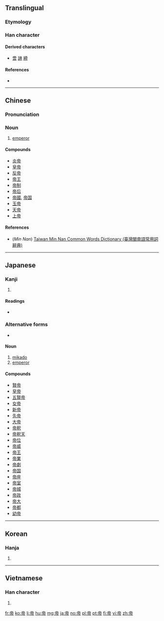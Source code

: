 ==Translingual==

===Etymology===
{{rfe|lang=mul}}

===Han character===
{{Han char|rn=50|rad=巾|as=06|sn=9|four=0022<sub>7</sub>|canj=卜月中月 (YBLB)|ids=⿱⿳[[亠]][[丷]][[冖]][[巾]]}}

====Derived characters====
* [[啻]] [[諦]] [[締]]

====References====
* {{Han ref|kx=0330.140|dkj=08865|dj=0636.060|hdz=10738.020|uh=5E1D|ud=24093|bh=ABD2|bd=43986}}

----

==Chinese==
{{zh-hanzi-box|[[帝]]}}

===Pronunciation===
{{zh-pron
|m=dì
|ma=y
|c=dai3
|h=pfs=ti
|mn=tè
|w=3ti
|mc=y
|oc=y
|cat=n
}}

===Noun===
{{zh-noun}}

# [[emperor]]

====Compounds====
{{der-top}}
* [[炎帝]]
* [[皇帝]]
* [[反帝]]
* [[帝王]]
* [[帝制]]
* [[帝后]]
* [[帝國]], [[帝国]]
* [[玉帝]]
* [[天帝]]
* [[上帝]]
{{der-bottom}}

====References====
*(''Min Nan'') [http://twblg.dict.edu.tw/holodict_new/result_detail.jsp?n_no=4874&curpage=1&sample=%E5%B8%9D&radiobutton=1&querytarget=1&limit=20&pagenum=1&rowcount=16 Taiwan Min Nan Common Words Dictionary (臺灣閩南語常用詞辭典)]

----

==Japanese==

===Kanji===
{{ja-kanji|grade=c|rs=巾06}}

# {{defn|lang=ja|sort=巾06}}

====Readings====
* {{ja-readings|on=[[てい]] (tei), [[たい]] (tai)|kun=[[みかど]] (mikado)}}

===Alternative forms===
* {{ja-r|御門|みかど}}

====Noun====
{{ja-noun|みかど}}

# [[mikado]] {{gloss|emperor of Japan}}
# [[emperor]]

====Compounds====
{{der-top}}
* [[賢帝]]
* [[皇帝]]
* [[五賢帝]]
* [[女帝]]
* [[新帝]]
* [[先帝]]
* [[大帝]]
* [[帝釈]]
* [[帝釈天]]
* [[帝位]]
* [[帝威]]
* [[帝王]]
* [[帝業]]
* [[帝劇]]
* [[帝国]]
* [[帝座]]
* [[帝室]]
* [[帝城]]
* [[帝政]]
* [[帝大]]
* [[帝都]]
* [[幼帝]]
{{der-bottom}}

----

==Korean==

===Hanja===
{{ko-hanja|hangeul=제|eumhun=[[임금]], [[하느님]]|mr=che}}

# {{defn|lang=ko|sort=巾06}}

----

==Vietnamese==

===Han character===
{{vi-hantu|[[đế]], [[đấy]], [[đê]], [[để]], [[đí]], [[đó]]|rs=巾06}}

# {{defn|lang=vi|sort=巾06}}

[[fr:帝]]
[[ko:帝]]
[[li:帝]]
[[hu:帝]]
[[mg:帝]]
[[ja:帝]]
[[no:帝]]
[[pl:帝]]
[[pt:帝]]
[[fi:帝]]
[[vi:帝]]
[[zh:帝]]